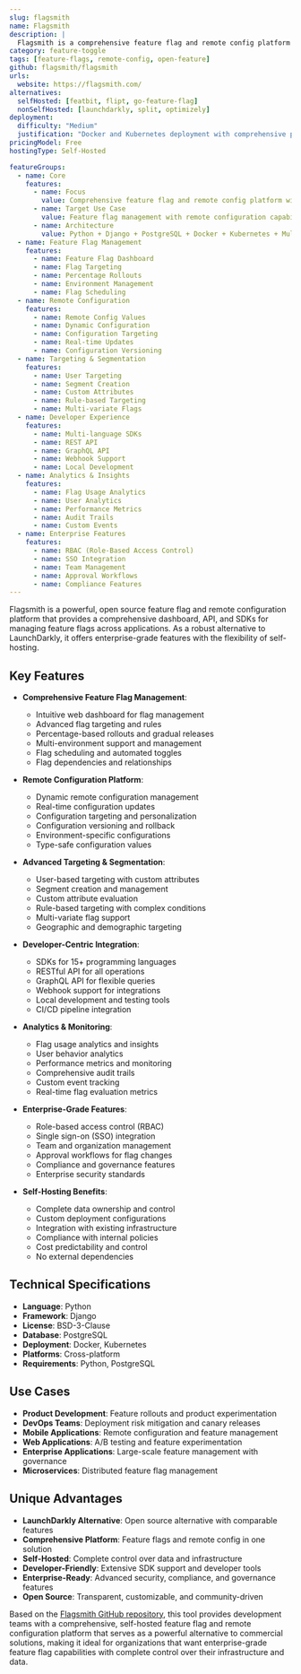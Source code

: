 ```yaml
---
slug: flagsmith
name: Flagsmith
description: |
  Flagsmith is a comprehensive feature flag and remote config platform with dashboard, API and SDKs for adding feature flags to your applications. It serves as an open source alternative to LaunchDarkly with enterprise-grade features and self-hosting capabilities.
category: feature-toggle
tags: [feature-flags, remote-config, open-feature]
github: flagsmith/flagsmith
urls:
  website: https://flagsmith.com/
alternatives:
  selfHosted: [featbit, flipt, go-feature-flag]
  nonSelfHosted: [launchdarkly, split, optimizely]
deployment:
  difficulty: "Medium"
  justification: "Docker and Kubernetes deployment with comprehensive platform. Requires proper setup and configuration but well-documented with enterprise features."
pricingModel: Free
hostingType: Self-Hosted

featureGroups:
  - name: Core
    features:
      - name: Focus
        value: Comprehensive feature flag and remote config platform with dashboard and APIs
      - name: Target Use Case
        value: Feature flag management with remote configuration capabilities
      - name: Architecture
        value: Python + Django + PostgreSQL + Docker + Kubernetes + Multi-platform SDKs
  - name: Feature Flag Management
    features:
      - name: Feature Flag Dashboard
      - name: Flag Targeting
      - name: Percentage Rollouts
      - name: Environment Management
      - name: Flag Scheduling
  - name: Remote Configuration
    features:
      - name: Remote Config Values
      - name: Dynamic Configuration
      - name: Configuration Targeting
      - name: Real-time Updates
      - name: Configuration Versioning
  - name: Targeting & Segmentation
    features:
      - name: User Targeting
      - name: Segment Creation
      - name: Custom Attributes
      - name: Rule-based Targeting
      - name: Multi-variate Flags
  - name: Developer Experience
    features:
      - name: Multi-language SDKs
      - name: REST API
      - name: GraphQL API
      - name: Webhook Support
      - name: Local Development
  - name: Analytics & Insights
    features:
      - name: Flag Usage Analytics
      - name: User Analytics
      - name: Performance Metrics
      - name: Audit Trails
      - name: Custom Events
  - name: Enterprise Features
    features:
      - name: RBAC (Role-Based Access Control)
      - name: SSO Integration
      - name: Team Management
      - name: Approval Workflows
      - name: Compliance Features
---
```


Flagsmith is a powerful, open source feature flag and remote configuration platform that provides a comprehensive dashboard, API, and SDKs for managing feature flags across applications. As a robust alternative to LaunchDarkly, it offers enterprise-grade features with the flexibility of self-hosting.

## Key Features

- **Comprehensive Feature Flag Management**:

  - Intuitive web dashboard for flag management
  - Advanced flag targeting and rules
  - Percentage-based rollouts and gradual releases
  - Multi-environment support and management
  - Flag scheduling and automated toggles
  - Flag dependencies and relationships

- **Remote Configuration Platform**:

  - Dynamic remote configuration management
  - Real-time configuration updates
  - Configuration targeting and personalization
  - Configuration versioning and rollback
  - Environment-specific configurations
  - Type-safe configuration values

- **Advanced Targeting & Segmentation**:

  - User-based targeting with custom attributes
  - Segment creation and management
  - Custom attribute evaluation
  - Rule-based targeting with complex conditions
  - Multi-variate flag support
  - Geographic and demographic targeting

- **Developer-Centric Integration**:

  - SDKs for 15+ programming languages
  - RESTful API for all operations
  - GraphQL API for flexible queries
  - Webhook support for integrations
  - Local development and testing tools
  - CI/CD pipeline integration

- **Analytics & Monitoring**:

  - Flag usage analytics and insights
  - User behavior analytics
  - Performance metrics and monitoring
  - Comprehensive audit trails
  - Custom event tracking
  - Real-time flag evaluation metrics

- **Enterprise-Grade Features**:

  - Role-based access control (RBAC)
  - Single sign-on (SSO) integration
  - Team and organization management
  - Approval workflows for flag changes
  - Compliance and governance features
  - Enterprise security standards

- **Self-Hosting Benefits**:
  - Complete data ownership and control
  - Custom deployment configurations
  - Integration with existing infrastructure
  - Compliance with internal policies
  - Cost predictability and control
  - No external dependencies

## Technical Specifications

- **Language**: Python
- **Framework**: Django
- **License**: BSD-3-Clause
- **Database**: PostgreSQL
- **Deployment**: Docker, Kubernetes
- **Platforms**: Cross-platform
- **Requirements**: Python, PostgreSQL

## Use Cases

- **Product Development**: Feature rollouts and product experimentation
- **DevOps Teams**: Deployment risk mitigation and canary releases
- **Mobile Applications**: Remote configuration and feature management
- **Web Applications**: A/B testing and feature experimentation
- **Enterprise Applications**: Large-scale feature management with governance
- **Microservices**: Distributed feature flag management

## Unique Advantages

- **LaunchDarkly Alternative**: Open source alternative with comparable features
- **Comprehensive Platform**: Feature flags and remote config in one solution
- **Self-Hosted**: Complete control over data and infrastructure
- **Developer-Friendly**: Extensive SDK support and developer tools
- **Enterprise-Ready**: Advanced security, compliance, and governance features
- **Open Source**: Transparent, customizable, and community-driven

Based on the [Flagsmith GitHub repository](https://github.com/flagsmith/flagsmith), this tool provides development teams with a comprehensive, self-hosted feature flag and remote configuration platform that serves as a powerful alternative to commercial solutions, making it ideal for organizations that want enterprise-grade feature flag capabilities with complete control over their infrastructure and data.
